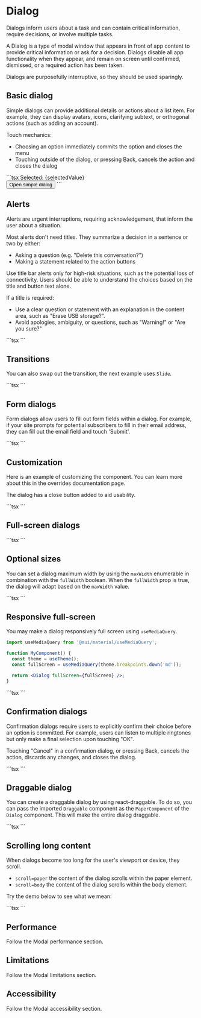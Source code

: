 
# Dialog

<p className="description">
  Dialogs inform users about a task and can contain critical information,
  require decisions, or involve multiple tasks.
</p>

A Dialog is a type of modal window that appears in front of app content to provide critical information or ask for a decision. Dialogs disable all app functionality when they appear, and remain on screen until confirmed, dismissed, or a required action has been taken.

Dialogs are purposefully interruptive, so they should be used sparingly.

## Basic dialog

Simple dialogs can provide additional details or actions about a list item.
For example, they can display avatars, icons, clarifying subtext, or orthogonal actions (such as adding an account).

Touch mechanics:

- Choosing an option immediately commits the option and closes the menu
- Touching outside of the dialog, or pressing Back, cancels the action and closes the dialog

<SimpleDialog />
```tsx
<Typography variant="subtitle1" component="div">
  Selected: {selectedValue}
</Typography>
<br />
<Button variant="outlined" onClick={handleClickOpen}>
  Open simple dialog
</Button>
<SimpleDialog selectedValue={selectedValue} open={open} onClose={handleClose} />
```

## Alerts

Alerts are urgent interruptions, requiring acknowledgement, that inform the user about a situation.

Most alerts don't need titles.
They summarize a decision in a sentence or two by either:

- Asking a question (e.g. "Delete this conversation?")
- Making a statement related to the action buttons

Use title bar alerts only for high-risk situations, such as the potential loss of connectivity.
Users should be able to understand the choices based on the title and button text alone.

If a title is required:

- Use a clear question or statement with an explanation in the content area, such as "Erase USB storage?".
- Avoid apologies, ambiguity, or questions, such as "Warning!" or "Are you sure?"

<AlertDialog />
```tsx
<AlertDialog />
```

## Transitions

You can also swap out the transition, the next example uses `Slide`.

<AlertDialogSlide />
```tsx
<AlertDialogSlide />
```

## Form dialogs

Form dialogs allow users to fill out form fields within a dialog.
For example, if your site prompts for potential subscribers to fill in their email address, they can fill out the email field and touch 'Submit'.

<FormDialog />
```tsx
<FormDialog />
```

## Customization

Here is an example of customizing the component.
You can learn more about this in the overrides documentation page.

The dialog has a close button added to aid usability.

<CustomizedDialogs />
```tsx
<CustomizedDialogs />
```

## Full-screen dialogs

<FullScreenDialog />
```tsx
<FullScreenDialog />
```

## Optional sizes

You can set a dialog maximum width by using the `maxWidth` enumerable in combination with the `fullWidth` boolean.
When the `fullWidth` prop is true, the dialog will adapt based on the `maxWidth` value.

<MaxWidthDialog />
```tsx
<MaxWidthDialog />
```

## Responsive full-screen

You may make a dialog responsively full screen using `useMediaQuery`.

```jsx
import useMediaQuery from '@mui/material/useMediaQuery';

function MyComponent() {
  const theme = useTheme();
  const fullScreen = useMediaQuery(theme.breakpoints.down('md'));

  return <Dialog fullScreen={fullScreen} />;
}
```

<ResponsiveDialog />
```tsx
<ResponsiveDialog />
```

## Confirmation dialogs

Confirmation dialogs require users to explicitly confirm their choice before an option is committed.
For example, users can listen to multiple ringtones but only make a final selection upon touching "OK".

Touching "Cancel" in a confirmation dialog, or pressing Back, cancels the action, discards any changes, and closes the dialog.

<ConfirmationDialog />
```tsx
<ConfirmationDialog />
```

## Draggable dialog

You can create a draggable dialog by using react-draggable.
To do so, you can pass the imported `Draggable` component as the `PaperComponent` of the `Dialog` component.
This will make the entire dialog draggable.

<DraggableDialog />
```tsx
<DraggableDialog />
```

## Scrolling long content

When dialogs become too long for the user's viewport or device, they scroll.

- `scroll=paper` the content of the dialog scrolls within the paper element.
- `scroll=body` the content of the dialog scrolls within the body element.

Try the demo below to see what we mean:

<ScrollDialog />
```tsx
<ScrollDialog />
```

## Performance

Follow the Modal performance section.

## Limitations

Follow the Modal limitations section.

## Accessibility

Follow the Modal accessibility section.
